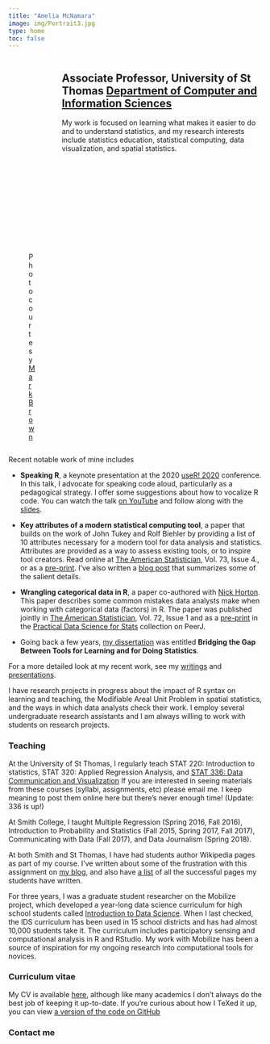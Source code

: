 ```yaml
---
title: "Amelia McNamara"
image: img/Portrait3.jpg
type: home
toc: false
---
```


::: columns
::: {.column width="37%"}
![Photo courtesy [Mark Brown](http://www.twintownmedia.com/about)](img/Portrait3.jpg)
:::

::: {.column width="6%"}
:::

::: {.column width="\"57%"}
## Associate Professor, University of St Thomas [Department of Computer and Information Sciences](https://www.stthomas.edu/cisc/)

My work is focused on learning what makes it easier to do and to understand statistics, and my research interests include statistics education, statistical computing, data visualization, and spatial statistics.
:::
:::

Recent notable work of mine includes

-   **Speaking R**, a keynote presentation at the 2020 [useR! 2020](https://user2020.r-project.org) conference. In this talk, I advocate for speaking code aloud, particularly as a pedagogical strategy. I offer some suggestions about how to vocalize R code. You can watch the talk [on YouTube](https://www.youtube.com/watch?v=ckW9sSdIVAc&t=676s) and follow along with the [slides](SpeakingR/index.html).

<!-- -->

-   **Key attributes of a modern statistical computing tool**, a paper that builds on the work of John Tukey and Rolf Biehler by providing a list of 10 attributes necessary for a modern tool for data analysis and statistics. Attributes are provided as a way to assess existing tools, or to inspire tool creators. Read online at [The American Statistician](https://www.tandfonline.com/doi/full/10.1080/00031305.2018.1482784), Vol. 73, Issue 4., or as a [pre-print](https://arxiv.org/abs/1610.00985). I've also written a [blog post](http://www.amelia.mn/blog/papers/2019/11/21/Key-Attributes.html) that summarizes some of the salient details.

-   **Wrangling categorical data in R**, a paper co-authored with [Nick Horton](https://www.amherst.edu/people/facstaff/nhorton). This paper describes some common mistakes data analysts make when working with categorical data (factors) in R. The paper was published jointly in [The American Statistician](https://www.tandfonline.com/doi/full/10.1080/00031305.2017.1356375), Vol. 72, Issue 1 and as a [pre-print](https://peerj.com/preprints/3163/) in the [Practical Data Science for Stats](https://peerj.com/collections/50-practicaldatascistats) collection on PeerJ.

-   Going back a few years, [my dissertation](http://escholarship.org/uc/item/1mm9303x%22) was entitled **Bridging the Gap Between Tools for Learning and for Doing Statistics**.

For a more detailed look at my recent work, see my [writings](writing.qmd) and [presentations](presentations.qmd).

I have research projects in progress about the impact of R syntax on learning and teaching, the Modifiable Areal Unit Problem in spatial statistics, and the ways in which data analysts check their work. I employ several undergraduate research assistants and I am always willing to work with students on research projects.

### Teaching

At the University of St Thomas, I regularly teach STAT 220: Introduction to statistics, STAT 320: Applied Regression Analysis, and [STAT 336: Data Communication and Visualization](STAT336/index.html) If you are interested in seeing materials from these courses (syllabi, assignments, etc) please email me. I keep meaning to post them online here but there's never enough time! (Update: 336 is up!)

At Smith College, I taught Multiple Regression (Spring 2016, Fall 2016), Introduction to Probability and Statistics (Fall 2015, Spring 2017, Fall 2017), Communicating with Data (Fall 2017), and Data Journalism (Spring 2018).

At both Smith and St Thomas, I have had students author Wikipedia pages as part of my course. I've written about some of the frustration with this assignment on [my blog](blog/teaching/2018/03/20/Wikipedia-in-the-classroom.html), and also have [a list](wikipedia.html) of all the successful pages my students have written.

For three years, I was a graduate student researcher on the Mobilize project, which developed a year-long data science curriculum for high school students called [Introduction to Data Science](https://www.introdatascience.org/). When I last checked, the IDS curriculum has been used in 15 school districts and has had almost 10,000 students take it. The curriculum includes participatory sensing and computational analysis in R and RStudio. My work with Mobilize has been a source of inspiration for my ongoing research into computational tools for novices.

### Curriculum vitae

My CV is available [here](McNamaraCV.pdf), although like many academics I don't always do the best job of keeping it up-to-date. If you're curious about how I TeXed it up, you can view [a version of the code on GitHub](https://github.com/AmeliaMN/CV/blob/master/CV.tex)

### Contact me
